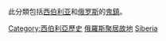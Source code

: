 此分類包括[[西伯利亚|西伯利亚]]和[[俄罗斯|俄罗斯]]的[[鬼鎮|鬼鎮]]。
{{Commons cat|Ghost towns in Siberia}}

[[Category:西伯利亞歷史|Category:西伯利亞歷史]]
[[Category:俄羅斯聚居故地|]]
[[Category:亞洲鬼鎮|Siberia]]